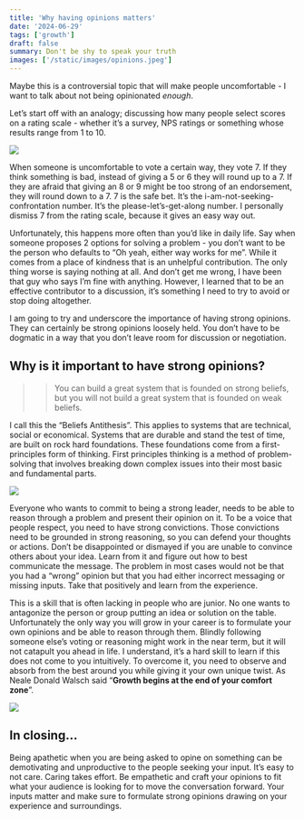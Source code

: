 ```yaml
---
title: 'Why having opinions matters'
date: '2024-06-29'
tags: ['growth']
draft: false
summary: Don't be shy to speak your truth
images: ['/static/images/opinions.jpeg']
---
```


Maybe this is a controversial topic that will make people uncomfortable - I want to talk about not being opinionated _enough_.

Let’s start off with an analogy; discussing how many people select scores on a rating scale - whether it’s a survey, NPS ratings or something whose results range from 1 to 10.

![](/static/images/opinions1.gif)

When someone is uncomfortable to vote a certain way, they vote 7. If they think something is bad, instead of giving a 5 or 6 they will round up to a 7. If they are afraid that giving an 8 or 9 might be too strong of an endorsement, they will round down to a 7. 7 is the safe bet. It’s the i-am-not-seeking-confrontation number. It’s the please-let’s-get-along number. I personally dismiss 7 from the rating scale, because it gives an easy way out.

Unfortunately, this happens more often than you’d like in daily life. Say when someone proposes 2 options for solving a problem - you don’t want to be the person who defaults to “Oh yeah, either way works for me”. While it comes from a place of kindness that is an unhelpful contribution. The only thing worse is saying nothing at all. And don’t get me wrong, I have been that guy who says I’m fine with anything. However, I learned that to be an effective contributor to a discussion, it’s something I need to try to avoid or stop doing altogether.

I am going to try and underscore the importance of having strong opinions. They can certainly be strong opinions loosely held. You don’t have to be dogmatic in a way that you don’t leave room for discussion or negotiation.

## Why is it important to have strong opinions?

>> You can build a great system that is founded on strong beliefs, but you will not build a great system that is founded on weak beliefs.

I call this the “Beliefs Antithesis”. This applies to systems that are technical, social or economical. Systems that are durable and stand the test of time, are built on rock hard foundations. These foundations come from a first-principles form of thinking. First principles thinking is a method of problem-solving that involves breaking down complex issues into their most basic and fundamental parts.

![](/static/images/opinions2.jpg)

Everyone who wants to commit to being a strong leader, needs to be able to reason through a problem and present their opinion on it. To be a voice that people respect, you need to have strong convictions. Those convictions need to be grounded in strong reasoning, so you can defend your thoughts or actions. Don’t be disappointed or dismayed if you are unable to convince others about your idea. Learn from it and figure out how to best communicate the message. The problem in most cases would not be that you had a “wrong” opinion but that you had either incorrect messaging or missing inputs. Take that positively and learn from the experience.

This is a skill that is often lacking in people who are junior. No one wants to antagonize the person or group putting an idea or solution on the table. Unfortunately the only way you will grow in your career is to formulate your own opinions and be able to reason through them. Blindly following someone else’s voting or reasoning might work in the near term, but it will not catapult you ahead in life. I understand, it’s a hard skill to learn if this does not come to you intuitively. To overcome it, you need to observe and absorb from the best around you while giving it your own unique twist. As Neale Donald Walsch said “**Growth begins at the end of your comfort zone**”.

![](/static/images/opinions3.jpg)

## In closing…

Being apathetic when you are being asked to opine on something can be demotivating and unproductive to the people seeking your input. It’s easy to not care. Caring takes effort. Be empathetic and craft your opinions to fit what your audience is looking for to move the conversation forward. Your inputs matter and make sure to formulate strong opinions drawing on your experience and surroundings.